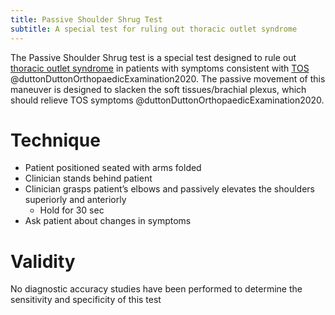 ```yaml
---
title: Passive Shoulder Shrug Test
subtitle: A special test for ruling out thoracic outlet syndrome
---
```


The Passive Shoulder Shrug test is a special test designed to rule out [thoracic outlet syndrome]({{< var ref-thoracic-outlet.syndrome >}}) in patients with symptoms consistent with [TOS]({{< var ref-thoracic-outlet.syndrome >}}) @duttonDuttonOrthopaedicExamination2020.
The passive movement of this maneuver is designed to slacken the soft tissues/brachial plexus, which should relieve TOS symptoms @duttonDuttonOrthopaedicExamination2020.

# Technique

- Patient positioned seated with arms folded
- Clinician stands behind patient
- Clinician grasps patient's elbows and passively elevates the shoulders superiorly and anteriorly
    - Hold for 30 sec
- Ask patient about changes in symptoms


# Validity

No diagnostic accuracy studies have been performed to determine the sensitivity and specificity of this test
